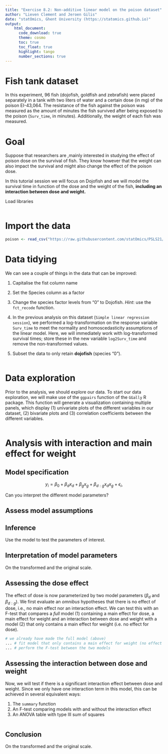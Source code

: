 ```yaml
---
title: "Exercise 8.2: Non-additive linear model on the poison dataset"   
author: "Lieven Clement and Jeroen Gilis"
date: "statOmics, Ghent University (https://statomics.github.io)"  
output:
    html_document:
      code_download: true    
      theme: cosmo
      toc: true
      toc_float: true
      highlight: tango
      number_sections: true
---
```


# Fish tank dataset

In this experiment, 96 fish (dojofish, goldfish and zebrafish)
were placed separately in a tank with two liters of water and
a certain dose (in mg) of the poison EI-43,064. The resistance
of the fish against the poison was measured as the amount of
minutes the fish survived after being exposed to the poison (`Surv_time`, in
minutes). Additionally, the weight of each fish was measured.

# Goal

Suppose that researchers are ,mainly interested in studying the effect of 
poison dose on the survival of fish. They know however that the weight can 
also impact the survival and might also change the effect of the poison dose. 

In this tutorial session we will focus on Dojofish and we will model the 
survival time in function of the dose and the weight of the fish, 
**including an interaction between dose and weight.**  

Load libraries

```r

```

# Import the data

```r
poison <- read_csv("https://raw.githubusercontent.com/statOmics/PSLS21/data/poison.csv")
```

# Data tidying

We can see a couple of things in the data that can be improved:

1. Capitalise the fist column name

3. Set the Species column as a factor

4. Change the species factor levels from "0" to Dojofish. 
*Hint*: use the `fct_recode` function.

4. In the previous analysis on this dataset 
(`Simple linear regression session`), we performed a log-transformation on the 
response variable `Surv_time` to meet the normality and homoscedasticity 
assumptions of the linear model. Here, we will immediately work with 
log-transformed survival times; store these in the new  variable `log2Surv_time`
and remove the non-transformed values.

5. Subset the data to only retain **dojofish** (species "0").

```r

```

# Data exploration

Prior to the analysis, we should explore our data. To start our data 
exploration, we will make use of the `ggpairs` function of the
`GGally` R package. This function will generate a visualization containing
multiple panels, which display (1) univariate plots of the different variables
in our dataset, (2) bivariate plots and (3) correlation coefficients between 
the different variables.

```r

```

# Analysis with interaction and main effect for weight

## Model specification

$$
y_i=\beta_0+\beta_d x_d + \beta_g x_g +\beta_{d:g} x_d x_g+ \epsilon_i,
$$

Can you interpret the different model parameters?

## Assess model assumptions

## Inference

Use the model to test the parameters of interest.

## Interpretation of model parameters

On the transformed and the original scale.

## Assessing the dose effect

The effect of dose is now parameterized by two model parameters ($\beta_d$ 
and $\beta_{d:g}$). We first evaluate an *omnibus* hypotheses that there is
no effect of dose, i.e., no main effect nor an interaction effect. We can test
this with an F-test that compares a *full* model (1) containing a main effect 
for dose, a main effect for weight and an interaction between dose and weight
with a model (2) that only contains a main effect for weight (i.e. no effect
for dose).

```r
# we already have made the full model (above)
... # fit model that only contains a main effect for weight (no effect for dose)
... # perform the F-test between the two models
```

## Assessing the interaction between dose and weight

Now, we will test if there is a significant interaction effect between dose 
and weight. Since we only have one interaction term in this model, this can
be achieved in several equivalent ways:

1. The `summary` function
2. An F-test comparing models with and without the interaction effect
3. An ANOVA table with type III sum of squares  

```r

```

## Conclusion

On the transformed and the original scale.


